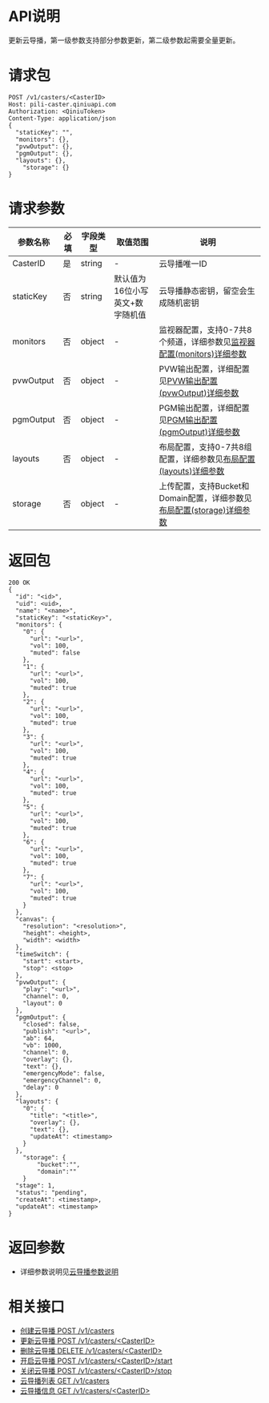 # API说明
更新云导播，第一级参数支持部分参数更新，第二级参数起需要全量更新。

# 请求包
```
POST /v1/casters/<CasterID>
Host: pili-caster.qiniuapi.com
Authorization: <QiniuToken>
Content-Type: application/json
{
  "staticKey": "",
  "monitors": {},
  "pvwOutput": {},
  "pgmOutput": {},
  "layouts": {},
	"storage": {}
}
```

# 请求参数

参数名称 | 必填 | 字段类型 | 取值范围 | 说明
 ---|---|---|---|---
CasterID | 是 | string | - | 云导播唯一ID
staticKey | 否 | string | 默认值为16位小写英文+数字随机值 | 云导播静态密钥，留空会生成随机密钥
monitors | 否 | object | - | 监视器配置，支持0-7共8个频道，详细参数见[监视器配置(monitors)详细参数](/pili/api/4735#monitors)
pvwOutput | 否 | object | - | PVW输出配置，详细配置见[PVW输出配置(pvwOutput)详细参数](/pili/api/4735#pvwOutput)
pgmOutput | 否 | object | - | PGM输出配置，详细配置见[PGM输出配置(pgmOutput)详细参数](/pili/api/4735#pgmOutput)
layouts | 否 | object | - | 布局配置，支持0-7共8组配置，详细参数见[布局配置(layouts)详细参数](/pili/api/4735#layouts)
storage | 否 | object | - | 上传配置，支持Bucket和Domain配置，详细参数见[布局配置(storage)详细参数](/pili/api/4735#storage)

# 返回包
```
200 OK
{
  "id": "<id>",
  "uid": <uid>,
  "name": "<name>",
  "staticKey": "<staticKey>",
  "monitors": {
    "0": {
      "url": "<url>",
      "vol": 100,
      "muted": false
    },
    "1": {
      "url": "<url>",
      "vol": 100,
      "muted": true
    },
    "2": {
      "url": "<url>",
      "vol": 100,
      "muted": true
    },
    "3": {
      "url": "<url>",
      "vol": 100,
      "muted": true
    },
    "4": {
      "url": "<url>",
      "vol": 100,
      "muted": true
    },
    "5": {
      "url": "<url>",
      "vol": 100,
      "muted": true
    },
    "6": {
      "url": "<url>",
      "vol": 100,
      "muted": true
    },
    "7": {
      "url": "<url>",
      "vol": 100,
      "muted": true
    }
  },
  "canvas": {
    "resolution": "<resolution>",
    "height": <height>,
    "width": <width>
  },
  "timeSwitch": {
    "start": <start>,
    "stop": <stop>
  },
  "pvwOutput": {
    "play": "<url>",
    "channel": 0,
    "layout": 0
  },
  "pgmOutput": {
    "closed": false,
    "publish": "<url>",
    "ab": 64,
    "vb": 1000,
    "channel": 0,
    "overlay": {},
    "text": {},
    "emergencyMode": false,
    "emergencyChannel": 0,
    "delay": 0
  },
  "layouts": {
    "0": {
      "title": "<title>",
      "overlay": {},
      "text": {},
      "updateAt": <timestamp>
    }
  },
	"storage": {
		"bucket":"",
		"domain":""
	}
  "stage": 1,
  "status": "pending",
  "createAt": <timestamp>,
  "updateAt": <timestamp>
}
```


# 返回参数

- 详细参数说明见[云导播参数说明](/pili/api/4735#caster)


# 相关接口

- [创建云导播 POST /v1/casters](/pili/api/4709)
- [更新云导播 POST /v1/casters/<CasterID\>](/pili/api/4711)
- [删除云导播 DELETE /v1/casters/<CasterID\>](/pili/api/4712)
- [开启云导播 POST /v1/casters/<CasterID\>/start](/pili/api/4713)
- [关闭云导播 POST /v1/casters/<CasterID\>/stop](/pili/api/4714)
- [云导播列表 GET /v1/casters](/pili/api/4715)
- [云导播信息 GET /v1/casters/<CasterID\>](/pili/api/4716)

